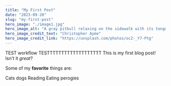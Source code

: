 ---
title: "My First Post"
date: "2023-09-20"
slug: "my-first-post"
hero_image: "./image1.jpg"
hero_image_alt: "A gray pitbull relaxing on the sidewalk with its tongue hanging out"
hero_image_credit_text: "Christopher Ayme"
hero_image_credit_link: "https://unsplash.com/photos/ocZ-_Y7-Ptg"
---

TEST workflow
TESTTTTTTTTTTTTTTTTTTT
This is my first blog post! Isn't it *great*?

Some of my **favorite** things are:

Cats dogs
Reading
Eating perogies